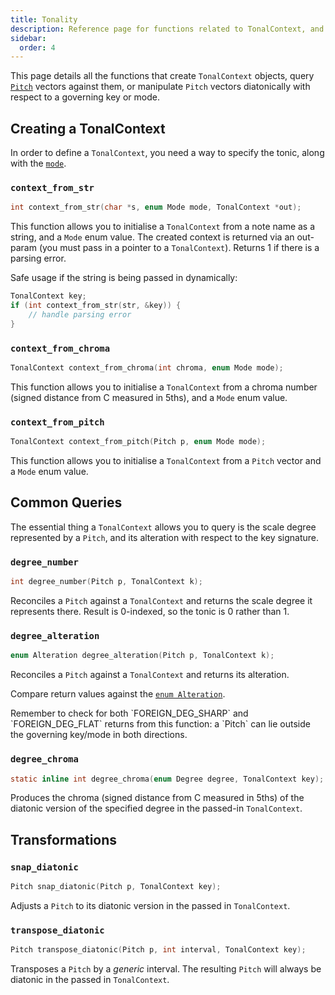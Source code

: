 ```yaml
---
title: Tonality
description: Reference page for functions related to TonalContext, and the position of notes within a key or mode.
sidebar:
  order: 4
---
```



This page details all the functions that create `TonalContext` objects, query [`Pitch`](/c/pitch) vectors against them, or manipulate `Pitch` vectors diatonically with respect to a governing key or mode.

## Creating a TonalContext

In order to define a `TonalContext`, you need a way to specify the tonic, along with the [`mode`](/c/types/#enum-mode).

### `context_from_str`

```c
int context_from_str(char *s, enum Mode mode, TonalContext *out);
```

This function allows you to initialise a `TonalContext` from a note name as a string, and a `Mode` enum value. The created context is returned via an out-param (you must pass in a pointer to a `TonalContext`). Returns 1 if there is a parsing error.

Safe usage if the string is being passed in dynamically:

```c
TonalContext key;
if (int context_from_str(str, &key)) {
    // handle parsing error
}
```

### `context_from_chroma`

```c
TonalContext context_from_chroma(int chroma, enum Mode mode);
```

This function allows you to initialise a `TonalContext` from a chroma number (signed distance from C measured in 5ths), and a `Mode` enum value.

### `context_from_pitch`

```c
TonalContext context_from_pitch(Pitch p, enum Mode mode);
```

This function allows you to initialise a `TonalContext` from a `Pitch` vector and a `Mode` enum value.

## Common Queries

The essential thing a `TonalContext` allows you to query is the scale degree represented by a `Pitch`, and its alteration with respect to the key signature.

### `degree_number`

```c
int degree_number(Pitch p, TonalContext k);
```

Reconciles a `Pitch` against a `TonalContext` and returns the scale degree it represents there. Result is 0-indexed, so the tonic is 0 rather than 1.

### `degree_alteration`

```c
enum Alteration degree_alteration(Pitch p, TonalContext k);
```

Reconciles a `Pitch` against a `TonalContext` and returns its alteration.

Compare return values against the [`enum Alteration`](/c/types/#enum-alteration).

<Aside type="caution">
Remember to check for both `FOREIGN_DEG_SHARP` and `FOREIGN_DEG_FLAT` returns from this function: a `Pitch` can lie outside the governing key/mode in both directions.
</Aside>

### `degree_chroma`

```c
static inline int degree_chroma(enum Degree degree, TonalContext key);
```

Produces the chroma (signed distance from C measured in 5ths) of the diatonic version of the specified degree in the passed-in `TonalContext`.

## Transformations

### `snap_diatonic`

```c
Pitch snap_diatonic(Pitch p, TonalContext key);
```

Adjusts a `Pitch` to its diatonic version in the passed in `TonalContext`.

### `transpose_diatonic`

```c
Pitch transpose_diatonic(Pitch p, int interval, TonalContext key);
```

Transposes a `Pitch` by a *generic* interval. The resulting `Pitch` will always be diatonic in the passed in `TonalContext`.
